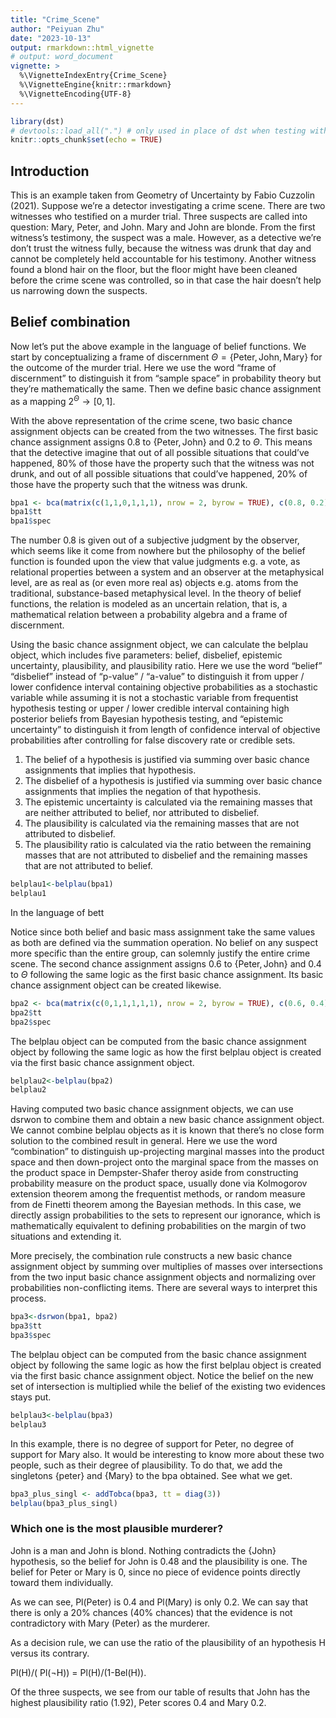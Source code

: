 ```yaml
---
title: "Crime_Scene"
author: "Peiyuan Zhu"
date: "2023-10-13"
output: rmarkdown::html_vignette
# output: word_document
vignette: >
  %\VignetteIndexEntry{Crime_Scene}
  %\VignetteEngine{knitr::rmarkdown}
  %\VignetteEncoding{UTF-8}
---
```


```r
library(dst) 
# devtools::load_all(".") # only used in place of dst when testing with R-devel
knitr::opts_chunk$set(echo = TRUE)
```

## Introduction

This is an example taken from Geometry of Uncertainty by Fabio Cuzzolin (2021). Suppose we're a detector investigating a crime scene. There are two witnesses who testified on a murder trial. Three suspects are called into question: Mary, Peter, and John. Mary and John are blonde. From the first witness's testimony, the suspect was a male. However, as a detective we're don't trust the witness fully, because the witness was drunk that day and cannot be completely held accountable for his testimony. Another witness found a blond hair on the floor, but the floor might have been cleaned before the crime scene was controlled, so in that case the hair doesn't help us narrowing down the suspects.

## Belief combination

Now let's put the above example in the language of belief functions. We start by conceptualizing a frame of discernment $\Theta=\{\text{Peter}, \text{John}, \text{Mary}\}$ for the outcome of the murder trial. Here we use the word "frame of discernment" to distinguish it from "sample space" in probability theory but they're mathematically the same. Then we define basic chance assignment as a mapping $2^\Theta\rightarrow[0,1]$.

With the above representation of the crime scene, two basic chance assignment objects can be created from the two witnesses. The first basic chance assignment assigns 0.8 to $\{\text{Peter}, \text{John}\}$ and 0.2 to $\Theta$. This means that the detective imagine that out of all possible situations that could've happened, 80% of those have the property such that the witness was not drunk, and out of all possible situations that could've happened, 20% of those have the property such that the witness was drunk.

```r
bpa1 <- bca(matrix(c(1,1,0,1,1,1), nrow = 2, byrow = TRUE), c(0.8, 0.2), cnames = c("Peter", "John", "Mary"))
bpa1$tt
bpa1$spec
```

The number 0.8 is given out of a subjective judgment by the observer, which seems like it come from nowhere but the philosophy of the belief function is founded upon the view that value judgments e.g. a vote, as relational properties between a system and an observer at the metaphysical level, are as real as (or even more real as) objects e.g. atoms from the traditional, substance-based metaphysical level. In the theory of belief functions, the relation is modeled as an uncertain relation, that is, a mathematical relation between a probability algebra and a frame of discernment.

Using the basic chance assignment object, we can calculate the belplau object, which includes five parameters: belief, disbelief, epistemic uncertainty, plausibility, and plausibility ratio. Here we use the word "belief" "disbelief" instead of "p-value" / "a-value" to distinguish it from upper / lower confidence interval containing objective probabilities as a stochastic variable while assuming it is not a stochastic variable from frequentist hypothesis testing or upper / lower credible interval containing high posterior beliefs from Bayesian hypothesis testing, and "epistemic uncertainty" to distinguish it from length of confidence interval of objective probabilities after controlling for false discovery rate or credible sets. 

(1) The belief of a hypothesis is justified via summing over basic chance assignments that implies that hypothesis.
(2) The disbelief of a hypothesis is justified via summing over basic chance assignments that implies the negation of that hypothesis.
(3) The epistemic uncertainty is calculated via the remaining masses that are neither attributed to belief, nor attributed to disbelief.
(4) The plausibility is calculated via the remaining masses that are not attributed to disbelief.
(5) The plausibility ratio is calculated via the ratio between the remaining masses that are not attributed to disbelief and the remaining masses that are not attributed to belief.

```r
belplau1<-belplau(bpa1)
belplau1
```

In the language of bett

Notice since both belief and basic mass assignment take the same values as both are defined via the summation operation. No belief on any suspect more specific than the entire group, can solemnly justify the entire crime scene. The second chance assignment assigns 0.6 to $\{\text{Peter}, \text{John}\}$ and 0.4 to $\Theta$ following the same logic as the first basic chance assignment. Its basic chance assignment object can be created likewise.

```r
bpa2 <- bca(matrix(c(0,1,1,1,1,1), nrow = 2, byrow = TRUE), c(0.6, 0.4), cnames = c("Peter", "John", "Mary"))
bpa2$tt
bpa2$spec
```

The belplau object can be computed from the basic chance assignment object by following the same logic as how the first belplau object is created via the first basic chance assignment object.

```r
belplau2<-belplau(bpa2)
belplau2
```

Having computed two basic chance assignment objects, we can use dsrwon to combine them and obtain a new basic chance assignment object. We cannot combine belplau objects as it is known that there's no close form solution to the combined result in general. Here we use the word "combination" to distinguish up-projecting marginal masses into the product space and then down-project onto the marginal space from the masses on the product space in Dempster-Shafer theroy aside from constructing probability measure on the product space, usually done via Kolmogorov extension theorem among the frequentist methods, or random measure from de Finetti theorem among the Bayesian methods. In this case, we directly assign probabilities to the sets to represent our ignorance, which is mathematically equivalent to defining probabilities on the margin of two situations and extending it. 

More precisely, the combination rule constructs a new basic chance assignment object by summing over multiplies of masses over intersections from the two input basic chance assignment objects and normalizing over probabilities non-conflicting items. There are several ways to interpret this process. 

```r
bpa3<-dsrwon(bpa1, bpa2)
bpa3$tt
bpa3$spec
```

The belplau object can be computed from the basic chance assignment object by following the same logic as how the first belplau object is created via the first basic chance assignment object. Notice the belief on the new set of intersection is multiplied while the belief of the existing two evidences stays put.

```r
belplau3<-belplau(bpa3)
belplau3
```

In this example, there is no degree of support for Peter, no degree of support for Mary also. It would be interesting to know more about these two people, such as their degree of plausibility. To do that, we add the singletons {peter} and {Mary} to the bpa obtained. See what we get.

```r
bpa3_plus_singl <- addTobca(bpa3, tt = diag(3)) 
belplau(bpa3_plus_singl)
```
### Which one is the most plausible murderer?

John is a man and John is blond. Nothing contradicts the {John} hypothesis, so the belief for John is 0.48 and the plausibility is one. The belief for Peter or Mary is 0, since no piece of evidence points directly toward them individually.

As we can see, Pl(Peter) is 0.4 and Pl(Mary) is only 0.2. We can say that there is only  a 20% chances (40% chances) that the evidence is not contradictory with Mary (Peter) as the murderer.

As a decision rule, we can use the ratio of the plausibility of an hypothesis H versus its contrary.

Pl(H)/( Pl(¬H)) = Pl(H)/(1-Bel(H)).

Of the three suspects, we see from our table of results that John has the highest plausibility ratio (1.92), Peter scores 0.4 and Mary 0.2.